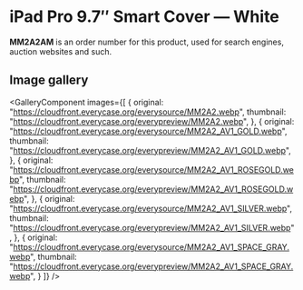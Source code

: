 
# iPad Pro 9.7″ Smart Cover — White

<Callout type='info' emoji='👉🏻'>**MM2A2AM** is an order number for this product, used for search engines, auction websites and such.</Callout>

## Image gallery

<GalleryComponent
    images={[
      {
        original: "https://cloudfront.everycase.org/everysource/MM2A2.webp",
        thumbnail: "https://cloudfront.everycase.org/everypreview/MM2A2.webp",
      },
      {
        original: "https://cloudfront.everycase.org/everysource/MM2A2_AV1_GOLD.webp",
        thumbnail: "https://cloudfront.everycase.org/everypreview/MM2A2_AV1_GOLD.webp",
      },
      {
        original: "https://cloudfront.everycase.org/everysource/MM2A2_AV1_ROSEGOLD.webp",
        thumbnail: "https://cloudfront.everycase.org/everypreview/MM2A2_AV1_ROSEGOLD.webp",
      },
      {
        original: "https://cloudfront.everycase.org/everysource/MM2A2_AV1_SILVER.webp",
        thumbnail: "https://cloudfront.everycase.org/everypreview/MM2A2_AV1_SILVER.webp",
      },
      {
        original: "https://cloudfront.everycase.org/everysource/MM2A2_AV1_SPACE_GRAY.webp",
        thumbnail: "https://cloudfront.everycase.org/everypreview/MM2A2_AV1_SPACE_GRAY.webp",
      }
    ]}
  />
